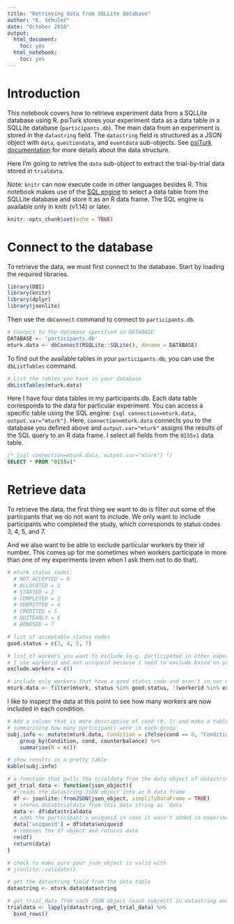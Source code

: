```yaml
---
title: "Retrieving data from SQLLite database"
author: "K. Schuler"
date: "October 2016"
output:
  html_document:
    toc: yes
  html_notebook:
    toc: yes
---
```


# Introduction
This notebook covers how to retrieve experiment data from a SQLLite database using R.  psiTurk stores your experiment data as a data table in a SQLLite database (`participants.db`).  The main data from an experiment is stored in the `datastring` field.  The `datastring` field is structured as a JSON object with `data`, `questiondata`, and `eventdata` sub-objects. See [psiTurk documentation](http://psiturk.readthedocs.io/en/latest/retrieving.html) for more details about the data structure. 

Here I'm going to retrive the `data` sub-object to extract the trial-by-trial data stored in `trialdata`.

Note: `knitr` can now execute code in other languages besides R.  This notebook makes use of the [SQL engine](http://rmarkdown.rstudio.com/authoring_knitr_engines.html#sql) to select a data table from the SQLLite database and store it as an R data frame.  The SQL engine is available only in knitr (v1.14) or later. 

```r
knitr::opts_chunk$set(echo = TRUE)
```

# Connect to the database

To retrieve the data, we must first connect to the database.  Start by loading the required libraries.

```r
library(DBI)
library(knitr)
library(dplyr)
library(jsonlite)
```

Then use the `dbConnect` command to connect to `participants.db`.

```r
# Connect to the database specified in DATABASE
DATABASE <- 'participants.db'
mturk.data <- dbConnect(RSQLite::SQLite(), dbname = DATABASE)

```

To find out the available tables in your `participants.db`, you can use the `dbListTables` command.

```r
# List the tables you have in your database
dbListTables(mturk.data)
```

Here I have four data tables in my participants.db. Each data table corresponds to the data for particular experiment. You can access a specific table using the SQL engine: `{sql connection=mturk.data, output.var="mturk"}`. Here, `connection=mturk.data` connects you to the database you defined above and `output.var="mturk"` assigns the results of the SQL query to an R data frame. I select all fields from the `0155v1` data table.


```sql
/* {sql connection=mturk.data, output.var="mturk"} */
SELECT * FROM "0155v1"
```


# Retrieve data

To retrieve the data, the first thing we want to do is filter out some of the particpants that we do not want to include.  We only want to include participants who completed the study, which corresponds to status codes 3, 4, 5, and 7. 

And we also want to be able to exclude particular workers by their id number.  This comes up for me sometimes when workers participate in more than one of my experiments (even when I ask them not to do that).

```r
# mturk status codes:
  # NOT_ACCEPTED = 0
  # ALLOCATED = 1
  # STARTED = 2
  # COMPLETED = 3
  # SUBMITTED = 4
  # CREDITED = 5
  # QUITEARLY = 6
  # BONUSED = 7

# list of acceptable status codes
good.status = c(3, 4, 5, 7)

# list of workers you want to exclude (e.g. participated in other experiments even though you asked them not to)
# I use workerid and not uniqueid because I need to exclude based on participation in other experiments
exclude.workers = c()

# include only workers that have a good status code and aren't in our exclude list
mturk.data <- filter(mturk, status %in% good.status, !(workerid %in% exclude.workers))


```

I like to inspect the data at this point to see how many workers are now included in each condition.
 
```r
# Add a column that is more descriptive of cond (0, 1) and make a table 
# summarising how many participants were in each group
subj.info <- mutate(mturk.data, Condition = ifelse(cond == 0, "Condition 1", "Condition 2")) %>%
    group_by(Condition, cond, counterbalance) %>%
    summarise(N = n()) 

# show results in a pretty table
kable(subj.info)

```



```r
# a function that pulls the trialdata from the data object of datastring
get_trial_data <- function(json_object){
  # reads the datastring JSON object into an R data frame
  df <- jsonlite::fromJSON(json_object, simplifyDataFrame = TRUE)
  # stores data$trialdata from this data string as `data`
  data <- df$data$trialdata
  # adds the participant's uniqueid in case it wasn't added in experiment    
  data['uniqueid'] = df$data$uniqueid
  # removes the df object and returns data
  rm(df)
  return(data)
}

# check to make sure your json_object is valid with
# jsonlite::validate()
```


```r
# get the datastring field from the data table
datastring <- mturk.data$datastring

# get_trial_data from each JSON object (each subject) in datastring and make single dataframe
trialdata <- lapply(datastring, get_trial_data) %>%
  bind_rows()

```





